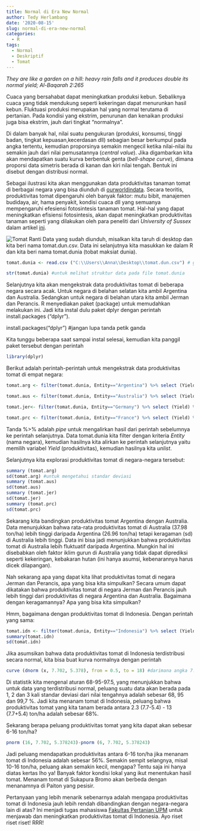 ```yaml
---
title: Normal di Era New Normal
author: Tedy Herlambang
date: '2020-08-15'
slug: normal-di-era-new-normal
categories:
  - R
tags:
  - Normal
  - Deskriptif
  - Tomat
---
```


*They are like a garden on a hill: heavy rain falls and it produces double its _normal_ yield; Al-Baqarah 2:265*

Cuaca yang bersahabat dapat meningkatkan produksi kebun. Sebaliknya cuaca yang tidak mendukung seperti kekeringan dapat menurunkan hasil kebun. Fluktuasi produksi merupakan hal yang normal terutama di pertanian. Pada kondisi yang ekstrim, penurunan dan kenaikan produksi juga bisa ekstrim, jauh dari tingkat "normalnya".

Di dalam banyak hal, nilai suatu pengukuran (produksi, konsumsi, tinggi badan, tingkat kepuasan,kecerdasan dll) sebagian besar berkumpul pada angka tertentu, kemudian proporsinya semakin mengecil ketika nilai-nilai itu semakin jauh dari nilai pemusatannya (*central value*). Jika digambarkan kita akan mendapatkan suatu kurva berbentuk genta (*bell-shape curve*), dimana proporsi data simetris berada di kanan dan kiri nilai tengah. Bentuk ini disebut dengan distribusi normal.

Sebagai ilustrasi kita akan menggunakan data produktivitas tanaman tomat di berbagai negara yang bisa diunduh di [ourworldindata](ourworldindata.org). Secara teoritis, produktivitas tomat dipengaruhi oleh banyak faktor: mutu bibit, manajemen budidaya, air, hama penyakit, kondisi cuaca dll yang semuanya mempengaruhi efesiensi fotosintesis tanaman tomat. Hal-hal yang dapat meningkatkan efisiensi fotosintesis, akan dapat meningkatkan produktivitas tanaman seperti yang dilakukan oleh para peneliti dari *University of Sussex* dalam artikel [ini](http://www.isaaa.org/kc/cropbiotechupdate/article/default.asp?ID=18262).

![Tomat Ranti](C:/Users/Anna/Documents/tomat_ranti.png)
Data yang sudah diunduh, misalkan kita taruh di desktop dan kita beri nama tomat.dun.csv. Data ini selanjutnya kita masukkan ke dalam R dan kita beri nama tomat.dunia (tobat maksiat dunia).
```r
tomat.dunia <- read.csv ("C:\\Users\\Anna\\Desktop\\tomat.dun.csv") # gunakan garis geblak ganda atau garing tunggal /.
```

```r
str(tomat.dunia) #untuk melihat struktur data pada file tomat.dunia
```
Selanjutnya kita akan mengekstrak data produktivitas tomat di beberapa negara secara acak. Untuk negara di belahan selatan kita ambil Argentina dan Australia. Sedangkan untuk negara di belahan utara kita ambil Jerman dan Perancis. R menyediakan paket (package) untuk memudahkan melakukan ini. Jadi kita instal dulu paket dplyr dengan perintah install.packages ("dplyr").

install.packages("dplyr") #jangan lupa tanda petik ganda

Kita tunggu beberapa saat sampai instal selesai, kemudian kita panggil paket tersebut dengan perintah

```r
library(dplyr)
```

Berikut adalah perintah-perintah untuk mengekstrak data produktivitas tomat di empat negara:

```r
tomat.arg <- filter(tomat.dunia, Entity=="Argentina") %>% select (Yield) %>% unlist #untuk memilih data produktivitas tomat di Argentina
```
```r
tomat.aus <- filter(tomat.dunia, Entity=="Australia") %>% select (Yield) %>% unlist #untuk memilih data produktivitas tomat di Australia

tomat.jer<- filter(tomat.dunia, Entity=="Germany") %>% select (Yield) %>% unlist #untuk memilih data produktivitas tomat di Jerman

tomat.prc <- filter(tomat.dunia, Entity=="France") %>% select (Yield) %>% unlist #untuk memilih data produktivitas tomat di Perancis
```
Tanda %>% adalah *pipe* untuk mengalirkan hasil dari perintah sebelumnya ke perintah selanjutnya. Data tomat.dunia kita filter dengan kriteria *Entity* (nama negara), kemudian hasilnya kita alirkan ke perintah selanjutnya yaitu  memilih variabel *Yield* (produktivitas), kemudian hasilnya kita *unlist*.

Selanjutnya kita explorasi produktivitas tomat di negara-negara tersebut:

```r
summary (tomat.arg)
sd(tomat.arg) #untuk mengetahui standar deviasi
summary (tomat.aus)
sd(tomat.aus) 
summary (tomat.jer)
sd(tomat.jer) 
summary (tomat.prc)
sd(tomat.prc)
```

Sekarang kita bandingkan produktivitas tomat Argentina dengan Australia. Data menunjukkan bahwa rata-rata produktivitas tomat di Australia (37.98 ton/ha) lebih tinggi daripada Argentina (26.96 ton/ha) tetapi keragaman (sd) di Australia lebih tinggi. Data ini bisa jadi menunjukkan bahwa produktivitas tomat di Australia lebih fluktuatif daripada Argentina. Mungkin hal ini disebabkan oleh faktor iklim gurun di Australia yang tidak dapat diprediksi seperti kekeringan, kebakaran hutan (ini hanya asumsi, kebenarannya harus dicek dilapangan).

Nah sekarang apa yang dapat kita lihat produktivitas tomat di negara Jerman dan Perancis, apa yang bisa kita simpulkan? Secara umum dapat dikatakan bahwa produktivitas tomat di negara Jerman dan Perancis jauh lebih tinggi dari produktivitas di negara Argentina dan Australia. Bagaimana dengan keragamannya? Apa yang bisa kita simpulkan? 

Hmm, bagaimana dengan produktivitas tomat di Indonesia. Dengan perintah yang sama:

```r
tomat.idn <- filter(tomat.dunia, Entity=="Indonesia") %>% select (Yield) %>% unlist #untuk memilih data produktivitas tomat di Indonesia
summary(tomat.idn)
sd(tomat.idn)
```

Jika asumsikan bahwa data produktivitas tomat di Indonesia terdistribusi secara normal, kita bisa buat kurva normalnya dengan perintah
```r
curve (dnorm (x, 7.702, 5.378), from = 0.5, to = 18) #darimana angka 7.702 dan 5.378?
```
Di statistik kita mengenal aturan 68-95-97.5, yang menunjukkan bahwa untuk data yang terdistribusi normal, peluang suatu data akan berada pada 1, 2 dan 3 kali standar deviasi dari nilai tengahnya adalah sebesar 68, 95 dan 99,7 %. Jadi kita menanam tomat di Indonesia, peluang bahwa produktivitas tomat yang kita tanam berada antara 2.3 (7.7-5.4) - 13 (7.7+5.4) ton/ha adalah sebesar 68%.

Sekarang berapa peluang produktivitas tomat yang kita dapat akan sebesar 6-16 ton/ha?
```r
pnorm (16, 7.702, 5.378243)-pnorm (6, 7.702, 5.378243)
```
Jadi peluang mendapatkan produktivitas antara 6-16 ton/ha jika menanam tomat di Indonesia adalah sebesar 56%. Semakin sempit selangnya, misal 10-16 ton/ha, peluang akan semakin kecil, mengapa? Tentu saja ini hanya diatas kertas lho ya! Banyak faktor kondisi lokal yang ikut menentukan hasil tomat. Menanam tomat di Sukapura Bromo akan berbeda dengan menanamnya di Paiton yang pesisir.

Pertanyaan yang lebih menarik sebenarnya adalah mengapa produktivitas tomat di Indonesia jauh lebih rendah dibandingkan dengan negara-negara lain di atas? Ini menjadi tugas mahasiswa [Fakultas Pertanian UPM](https://fp.upm.ac.id) untuk menjawab dan meningkatkan produktivitas tomat di Indonesia. Ayo riset riset riset! RRR!




